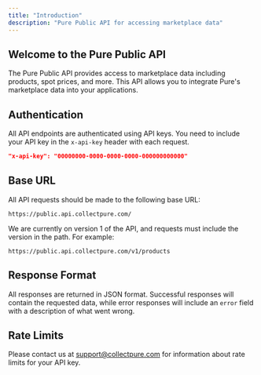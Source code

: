 ```yaml
---
title: "Introduction"
description: "Pure Public API for accessing marketplace data"
---
```


## Welcome to the Pure Public API

The Pure Public API provides access to marketplace data including products, spot prices, and more. This API allows you to integrate Pure's marketplace data into your applications.

## Authentication

All API endpoints are authenticated using API keys. You need to include your API key in the `x-api-key` header with each request.

```json
"x-api-key": "00000000-0000-0000-0000-000000000000"
```

## Base URL

All API requests should be made to the following base URL:

```
https://public.api.collectpure.com/
```

We are currently on version 1 of the API, and requests must include the version in the path. For example:

```
https://public.api.collectpure.com/v1/products
```

## Response Format

All responses are returned in JSON format. Successful responses will contain the requested data, while error responses will include an `error` field with a description of what went wrong.

## Rate Limits

Please contact us at [support@collectpure.com](mailto:support@collectpure.com) for information about rate limits for your API key.
